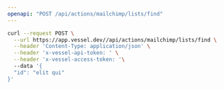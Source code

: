 ```yaml
---
openapi: "POST /api/actions/mailchimp/lists/find"
---
```


<RequestExample>

```bash Request
curl --request POST \
  --url https://app.vessel.dev//api/actions/mailchimp/lists/find \
  --header 'Content-Type: application/json' \
  --header 'x-vessel-api-token: ' \
  --header 'x-vessel-access-token: '\ 
  --data '{
  "id": "elit qui"
}'
```

</RequestExample>


      